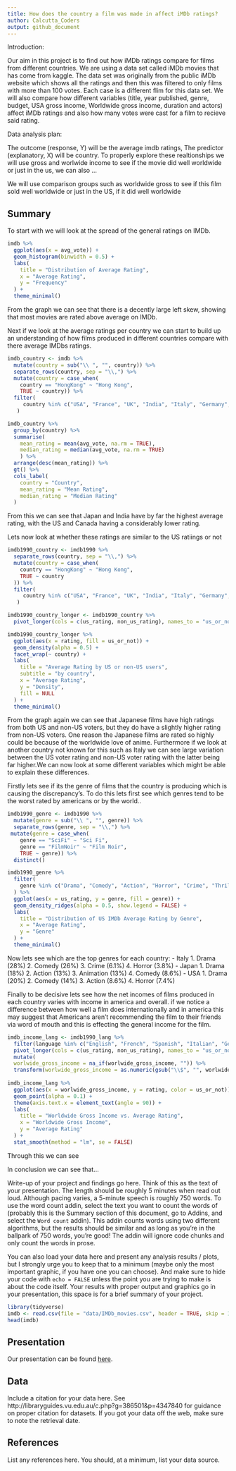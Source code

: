 ```yaml
---
title: How does the country a film was made in affect iMDb ratings?
author: Calcutta_Coders
output: github_document
---
```

Introduction:

Our aim in this project is to find out how iMDb ratings compare for films from different countries. We are using a data set called iMDb movies that has come from kaggle. The data set was originally from the public iMDb website which shows all the ratings and then this was filtered to only films with more than 100 votes. Each case is a different flim for this data set. We will also compare how different variables (title, year published, genre, budget, USA gross income, Worldwide gross income, duration and actors) affect iMDb ratings and also how many votes were cast for a film to recieve said rating. 

Data analysis plan:

The outcome (response, Y) will be the average imdb ratings, The predictor (explanatory, X) will be country. To properly explore these realtionships we will use gross and worlwide income to see if the movie did well worldwide or just in the us, we can also ...

We will use comparison groups such as worldwide gross to see if this film sold well worldwide or just in the US, if it did well worldwide 

## Summary
To start with we will look at the spread of the general ratings on IMDb.
```r
imdb %>%
  ggplot(aes(x = avg_vote)) +
  geom_histogram(binwidth = 0.5) +
  labs(
    title = "Distribution of Average Rating",
    x = "Average Rating",
    y = "Frequency"
  ) +
  theme_minimal()
```
From the graph we can see that there is a decently large left skew, showing that most movies are rated above average on IMDb.

Next if we look at the average ratings per country we can start to build up an understanding of how films produced in different countries compare with there average IMDbs ratings.
```r
imdb_country <- imdb %>%
  mutate(country = sub("\\ ", "", country)) %>%
  separate_rows(country, sep = "\\,") %>%
  mutate(country = case_when(
    country == "HongKong" ~ "Hong Kong",
    TRUE ~ country)) %>%
  filter(
     country %in% c("USA", "France", "UK", "India", "Italy", "Germany", "Japan", "Canada", "Spain", "Hong Kong", "Turkey", "Belgium")
   )

imdb_country %>%
  group_by(country) %>%
  summarise(
    mean_rating = mean(avg_vote, na.rm = TRUE),
    median_rating = median(avg_vote, na.rm = TRUE)
    ) %>%
  arrange(desc(mean_rating)) %>%
  gt() %>%
  cols_label(
    country = "Country",
    mean_rating = "Mean Rating",
    median_rating = "Median Rating"
  )
```
From this we can see that Japan and India have by far the highest average rating, with the US and Canada having a considerably lower rating.

Lets now look at whether these ratings are similar to the US ratiings or not
```r
imdb1990_country <- imdb1990 %>%
  separate_rows(country, sep = "\\,") %>%
  mutate(country = case_when(
    country == "HongKong" ~ "Hong Kong",
    TRUE ~ country
  )) %>%
  filter(
     country %in% c("USA", "France", "UK", "India", "Italy", "Germany", "Japan", "Canada", "Spain", "Hong Kong", "Turkey", "Belgium")
   ) 

imdb1990_country_longer <- imdb1990_country %>%
  pivot_longer(cols = c(us_rating, non_us_rating), names_to = "us_or_not", values_to = "rating")

imdb1990_country_longer %>%
  ggplot(aes(x = rating, fill = us_or_not)) +
  geom_density(alpha = 0.5) +
  facet_wrap(~ country) +
  labs(
    title = "Average Rating by US or non-US users",
    subtitle = "by country",
    x = "Average Rating",
    y = "Density",
    fill = NULL
  ) +
  theme_minimal()
```
From the graph again we can see that Japanese films have high ratings from both US and non-US voters, but they do have a slightly higher rating from non-US voters. One reason the Japanese films are rated so highly could be because of the worldwide love of anime. Furthermore if we look at another country not known for this such as Italy we can see large variation between the US voter rating and non-US voter rating with the latter being far higher.We can now look at some different variables which might be able to explain these differences.

Firstly lets see if its the genre of films that the country is producing which is causing the discrepancy's.
To do this lets first see which genres tend to be the worst rated by americans or by the world..
```r
imdb1990_genre <- imdb1990 %>%
  mutate(genre = sub("\\ ", "", genre)) %>%
  separate_rows(genre, sep = "\\,") %>%
 mutate(genre = case_when(
    genre == "SciFi" ~ "Sci Fi",
    genre == "FilmNoir" ~ "Film Noir",
    TRUE ~ genre)) %>%
  distinct()

imdb1990_genre %>%
  filter(
    genre %in% c("Drama", "Comedy", "Action", "Horror", "Crime", "Thriller", "Romance", "Adventure", "Mystery", "Family")
  ) %>%
  ggplot(aes(x = us_rating, y = genre, fill = genre)) +
  geom_density_ridges(alpha = 0.5, show.legend = FALSE) +
  labs(
    title = "Distribution of US IMDb Average Rating by Genre",
    x = "Average Rating",
    y = "Genre"
  ) +
  theme_minimal()
```
Now lets see which are the top genres for each country:
- Italy
  1. Drama (28%)
  2. Comedy (26%)
  3. Crime (6.1%)
  4. Horror (3.8%)
- Japan
  1. Drama (18%)
  2. Action (13%)
  3. Animation (13%)
  4. Comedy (8.6%)
- USA
  1. Drama (20%)
  2. Comedy (14%)
  3. Action (8.6%)
  4. Horror (7.4%)
  

Finally to be decisive lets see how the net incomes of films produced in each country varies with income in america and overall. if we notice a difference between how well a film does internationally and in america this may suggest that Americans aren't recommending the film to their friends via word of mouth and this is effecting the general income for the film.
```r
imdb_income_lang <- imdb1990_lang %>%
  filter(language %in% c("English", "French", "Spanish", "Italian", "German", "Japanese", "Hindi", "Russian", "Mandarin", "Turkish", "Cantonese", "Korean")) %>%
  pivot_longer(cols = c(us_rating, non_us_rating), names_to = "us_or_not", values_to = "rating") %>%
  mutate( 
  worlwide_gross_income = na_if(worlwide_gross_income, "")) %>%
  transform(worlwide_gross_income = as.numeric(gsub("\\$", "", worlwide_gross_income)))
   
imdb_income_lang %>%
  ggplot(aes(x = worlwide_gross_income, y = rating, color = us_or_not)) +
  geom_point(alpha = 0.1) +
  theme(axis.text.x = element_text(angle = 90)) +
  labs(
    title = "Worldwide Gross Income vs. Average Rating",
    x = "Worldwide Gross Income",
    y = "Average Rating"
  ) +
  stat_smooth(method = "lm", se = FALSE)
```
Through this we can see 


In conclusion we can see that...




Write-up of your project and findings go here. 
Think of this as the text of your presentation. 
The length should be roughly 5 minutes when read out loud.
Although pacing varies, a 5-minute speech is roughly 750 words. 
To use the word count addin, select the text you want to count the words of (probably this is the 
Summary section of this document, go to Addins, and select the `Word count` addin).
This addin counts words using two different algorithms, but the results should be similar and as long as you're in the ballpark of 750 words, you're good! 
The addin will ignore code chunks and only count the words in prose.

You can also load your data here and present any analysis results / plots, but I strongly urge you to keep that to a minimum (maybe only the most important graphic, if you have one you can choose). 
And make sure to hide your code with  `echo = FALSE` unless the point you are trying to make is about the code itself.
Your results with proper output and graphics go in your presentation, this space is for a brief summary of your project.

```r
library(tidyverse)
imdb <- read.csv(file = "data/IMDb_movies.csv", header = TRUE, skip = 1)
head(imdb)
```

## Presentation

Our presentation can be found [here](presentation/presentation.html).

## Data 

Include a citation for your data here. 
See http://libraryguides.vu.edu.au/c.php?g=386501&p=4347840 for guidance on proper citation for datasets. 
If you got your data off the web, make sure to note the retrieval date.

## References

List any references here. You should, at a minimum, list your data source.

